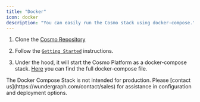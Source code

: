 ```yaml
---
title: "Docker"
icon: docker
description: "You can easily run the Cosmo stack using docker-compose."
---
```


1. Clone the [Cosmo Repository](https://github.com/wundergraph/cosmo)

2. Follow the [`Getting Started`](https://github.com/wundergraph/cosmo#demo-cosmo-on-your-machine-in-3-minutes) instructions.

3. Under the hood, it will start the Cosmo Platform as a docker-compose stack. [Here](https://github.com/wundergraph/cosmo/blob/main/docker-compose.full.yml) you can find the full docker-compose file.

<Info>
The Docker Compose Stack is not intended for production. Please [contact us](https://wundergraph.com/contact/sales) for assistance in configuration and deployment options.
</Info>
